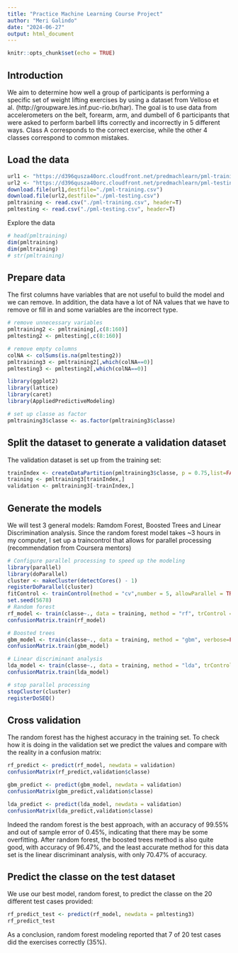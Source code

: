```yaml
---
title: "Practice Machine Learning Course Project"
author: "Meri Galindo"
date: "2024-06-27"
output: html_document
---
```


```r
knitr::opts_chunk$set(echo = TRUE)
```

## Introduction

We aim to determine how well a group of participants is performing a specific set of weight lifting exercises by using a dataset from Velloso et al. (http://groupware.les.inf.puc-rio.br/har). The goal is to use data from accelerometers on the belt, forearm, arm, and dumbell of 6 participants that were asked to perform barbell lifts correctly and incorrectly in 5 different ways.
Class A corresponds to the correct exercise, while the other 4 classes correspond to common mistakes. 

## Load the data
```r
url1 <- "https://d396qusza40orc.cloudfront.net/predmachlearn/pml-training.csv"
url2 <- "https://d396qusza40orc.cloudfront.net/predmachlearn/pml-testing.csv"
download.file(url1,destfile="./pml-training.csv")
download.file(url2,destfile="./pml-testing.csv")
pmltraining <- read.csv("./pml-training.csv", header=T)
pmltesting <- read.csv("./pml-testing.csv", header=T)
```

Explore the data
```r
# head(pmltraining)
dim(pmltraining)
dim(pmltraining)
# str(pmltraining)
```

## Prepare data
The first columns have variables that are not useful to build the model and we can remove. In addition, the data have a lot of NA values that we have to remove or fill in and some variables are the incorrect type. 
```r
# remove unnecessary variables
pmltraining2 <- pmltraining[,c(8:160)]
pmltesting2 <- pmltesting[,c(8:160)]

# remove empty columns
colNA <- colSums(is.na(pmltesting2))
pmltraining3 <- pmltraining2[,which(colNA==0)]
pmltesting3 <- pmltesting2[,which(colNA==0)]

library(ggplot2)
library(lattice)
library(caret)
library(AppliedPredictiveModeling)

# set up classe as factor
pmltraining3$classe <- as.factor(pmltraining3$classe)

```

## Split the dataset to generate a validation dataset
The validation dataset is set up from the training set:
```r
trainIndex <- createDataPartition(pmltraining3$classe, p = 0.75,list=FALSE)
training <- pmltraining3[trainIndex,]
validation <- pmltraining3[-trainIndex,]

```

## Generate the models
We will test 3 general models: Ramdom Forest, Boosted Trees and Linear Discrimination analysis. 
Since the random forest model takes ~3 hours in my computer, I set up a traincontrol that allows for parallel processing (recommendation from Coursera mentors)
```r
# Configure parallel processing to speed up the modeling
library(parallel)
library(doParallel)
cluster <- makeCluster(detectCores() - 1) 
registerDoParallel(cluster)
fitControl <- trainControl(method = "cv",number = 5, allowParallel = TRUE)
set.seed(5678)
# Random forest
rf_model <- train(classe~., data = training, method = "rf", trControl = fitControl)
confusionMatrix.train(rf_model)

# Boosted trees
gbm_model <- train(classe~., data = training, method = "gbm", verbose=FALSE, trControl = fitControl)
confusionMatrix.train(gbm_model)

# Linear discriminant analysis
lda_model <- train(classe~., data = training, method = "lda", trControl = fitControl)
confusionMatrix.train(lda_model)

# stop parallel processing
stopCluster(cluster)
registerDoSEQ()
```

## Cross validation
The random forest has the highest accuracy in the training set. To check how it is doing in the validation set we predict the values and compare with the reality in a confusion matrix:
```r
rf_predict <- predict(rf_model, newdata = validation)
confusionMatrix(rf_predict,validation$classe)

gbm_predict <- predict(gbm_model, newdata = validation)
confusionMatrix(gbm_predict,validation$classe)

lda_predict <- predict(lda_model, newdata = validation)
confusionMatrix(lda_predict,validation$classe)
```

Indeed the random forest is the best approach, with an accuracy of 99.55% and out of sample error of 0.45%, indicating that there may be some overfitting.
After random forest, the boosted trees method is also quite good, with accuracy of 96.47%,  and the least accurate method for this data set is the linear discriminant analysis, with only 70.47% of accuracy.

## Predict the classe on the test dataset
We use our best model, random forest, to predict the classe on the 20 different test cases provided:
```r
rf_predict_test <- predict(rf_model, newdata = pmltesting3)
rf_predict_test

```

As a conclusion, random forest modeling reported that 7 of 20 test cases did the exercises correctly (35%).
